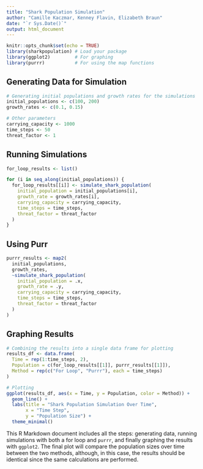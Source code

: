 ```yaml
---
title: "Shark Population Simulation"
author: "Camille Kaczmar, Kenney Flavin, Elizabeth Braun"
date: "`r Sys.Date()`"
output: html_document
---
```



```r
knitr::opts_chunk$set(echo = TRUE)
library(sharkpopulation) # Load your package
library(ggplot2)         # For graphing
library(purrr)           # For using the map functions
```

## Generating Data for Simulation
```r
# Generating initial populations and growth rates for the simulations
initial_populations <- c(100, 200)
growth_rates <- c(0.1, 0.15)

# Other parameters
carrying_capacity <- 1000
time_steps <- 50
threat_factor <- 1

```


## Running Simulations
```r
for_loop_results <- list()

for (i in seq_along(initial_populations)) {
  for_loop_results[[i]] <- simulate_shark_population(
    initial_population = initial_populations[i],
    growth_rate = growth_rates[i],
    carrying_capacity = carrying_capacity,
    time_steps = time_steps,
    threat_factor = threat_factor
  )
}

```

## Using Purr
```r
purrr_results <- map2(
  initial_populations, 
  growth_rates, 
  ~simulate_shark_population(
    initial_population = .x,
    growth_rate = .y,
    carrying_capacity = carrying_capacity,
    time_steps = time_steps,
    threat_factor = threat_factor
  )
)

```

## Graphing Results
```r
# Combining the results into a single data frame for plotting
results_df <- data.frame(
  Time = rep(1:time_steps, 2),
  Population = c(for_loop_results[[1]], purrr_results[[1]]),
  Method = rep(c("For Loop", "Purrr"), each = time_steps)
)

# Plotting
ggplot(results_df, aes(x = Time, y = Population, color = Method)) +
  geom_line() +
  labs(title = "Shark Population Simulation Over Time",
       x = "Time Step",
       y = "Population Size") +
  theme_minimal()

```
This R Markdown document includes all the steps: generating data, running simulations with both a for loop and `purrr`, and finally graphing the results with `ggplot2`. The final plot will compare the population sizes over time between the two methods, although, in this case, the results should be identical since the same calculations are performed. 










